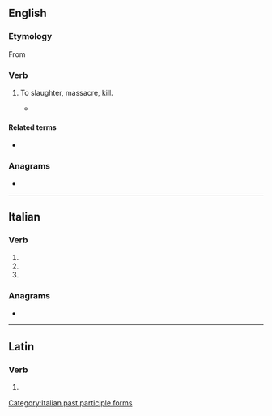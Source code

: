 ==English==

===Etymology===
From {{etyl|la|en}} {{m|la|trucido}}

===Verb===
{{en-verb}}

# {{lb|en|hapax legomenon|obsolete}} To slaughter, massacre, kill.
#* {{quote-book|en|year=1815|passage=even Marat and Robespierre considered themselves as denouncing, and '''trucidating''' only the enemies of the republic.|title=Modern Chivalry: Containing the Adventures of a Captain and Teague O'Regan|author={{w|Hugh Henry Brackenridge}}|url=https://books.google.com.au/books?id=wiMwAAAAYAAJ&pg=PA184&dq=trucidating+-trucidate&hl=en&sa=X&ved=0ahUKEwjdtrG0xtvUAhUKWbwKHRPuCx0Q6AEIODAE#v=onepage&q=trucidating%20-trucidate&f=false}}

====Related terms====
* {{l|en|trucidation}}

===Anagrams===
* {{anagrams|en|a=acdeirttu|dictature|urticated}}

----

==Italian==

===Verb===
{{head|it|verb form}}

# {{inflection of|it|trucidare||2|p|pres|indc}}
# {{inflection of|it|trucidare||2|p|impr}}
# {{feminine plural of|it|trucidato}}

===Anagrams===
* {{l|it|decurtati}}

[[Category:Italian past participle forms]]

----

==Latin==

===Verb===
{{la-verb-form|trucīdāte}}

# {{inflection of|la|trucīdō||2|p|pres|actv|impr}}